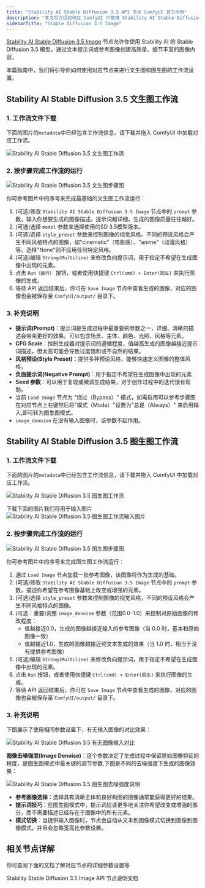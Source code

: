 ```yaml
---
title: "Stability AI Stable Diffusion 3.5 API 节点 ComfyUI 官方示例"
description: "本文将介绍如何在 ComfyUI 中使用 Stability AI Stable Diffusion 3.5 API 节点的文生图和图生图功能"
sidebarTitle: "Stable Diffusion 3.5 Image"
---
```



[Stability AI Stable Diffusion 3.5 Image](/zh-CN/built-in-nodes/api-node/image/stability-ai/stability-ai-stable-diffusion-3-5-image) 节点允许你使用 Stability AI 的 Stable Diffusion 3.5 模型，通过文本提示词或参考图像创建高质量、细节丰富的图像内容。

本篇指南中，我们将引导你如何使用对应节点来进行文生图和图生图的工作流设置。

<ReqHint/>
<UpdateReminder/>

## Stability AI Stable Diffusion 3.5 文生图工作流

### 1. 工作流文件下载

下面的图片的`metadata`中已经包含工作流信息，请下载并拖入 ComfyUI 中加载对应工作流。

![Stability AI Stable Diffusion 3.5 文生图工作流](https://raw.githubusercontent.com/Comfy-Org/example_workflows/main/api_nodes/stability_ai/stable_diffusion_3-5-t2i.png)

### 2. 按步骤完成工作流的运行

![Stability AI Stable Diffusion 3.5 文生图步骤图](/images/tutorial/api_nodes/stability_ai/stable_diffusion_3_5_image_t2i_step_guide.jpg)

你可参考图片中的序号来完成最基础的文生图工作流运行：  
1. (可选)修改 `Stability AI Stable Diffusion 3.5 Image` 节点中的 `prompt` 参数，输入你想要生成的图像描述。提示词越详细，生成的图像质量往往越好。
2. (可选)选择 `model` 参数来选择使用的SD 3.5模型版本。
3. (可选)选择 `style_preset` 参数来控制图像的视觉风格。不同的预设风格会产生不同风格特点的图像，如"cinematic"（电影感）、"anime"（动漫风格）等。选择"None"则不应用任何特定风格。
4. (可选)编辑 `String(Multiline)` 来修改负向提示词，用于指定不希望在生成图像中出现的元素。
5. 点击 `Run（运行）` 按钮，或者使用快捷键 `Ctrl(cmd) + Enter(回车)` 来执行图像的生成。
6. 等待 API 返回结果后，你可在 `Save Image` 节点中查看生成的图像，对应的图像也会被保存至 `ComfyUI/output/` 目录下。

### 3. 补充说明

- **提示词(Prompt)**：提示词是生成过程中最重要的参数之一，详细、清晰的描述会带来更好的效果。可以包含场景、主体、颜色、光照、风格等元素。
- **CFG Scale**：控制生成器对提示词的遵循程度，值越高生成的图像越接近提示词描述，但太高可能会导致过度饱和或不自然的结果。
- **风格预设(Style Preset)**：提供多种预设风格，能够快速定义图像的整体风格。
- **负面提示词(Negative Prompt)**：用于指定不希望在生成图像中出现的元素
- **Seed 参数**：可以用于复现或微调生成结果，对于创作过程中的迭代很有帮助。
- 当前 `Load Image` 节点为 "绕过（Bypass）" 模式，如需启用可以参考步骤图在对应节点上右键然后将"模式（Mode）"设置为"总是（Always）" 来启用输入,即可转为图生图模式。
- `image_denoise` 在没有输入图像时，该参数不起作用。

## Stability AI Stable Diffusion 3.5 图生图工作流

### 1. 工作流文件下载

下面的图片的`metadata`中已经包含工作流信息，请下载并拖入 ComfyUI 中加载对应工作流。

![Stability AI Stable Diffusion 3.5 图生图工作流](https://raw.githubusercontent.com/Comfy-Org/example_workflows/main/api_nodes/stability_ai/sd3-5-i2i/stable_diffusion_3_5-i2i.png)

下载下面的图片我们将用于输入图片
![Stability AI Stable Diffusion 3.5 图生图工作流输入图片](https://raw.githubusercontent.com/Comfy-Org/example_workflows/main/api_nodes/stability_ai/sd3-5-i2i/input.jpg)

### 2. 按步骤完成工作流的运行

![Stability AI Stable Diffusion 3.5 图生图步骤图](/images/tutorial/api_nodes/stability_ai/stable_diffusion_3_5_image_i2i_step_guide.jpg)

你可参考图片中的序号来完成图生图工作流运行：  
1. 通过 `Load Image` 节点加载一张参考图像，该图像将作为生成的基础。
2. (可选)修改 `Stability AI Stable Diffusion 3.5 Image` 节点中的 `prompt` 参数，描述你希望在参考图像基础上改变或增强的元素。
3. (可选)选择 `style_preset` 参数来控制图像的视觉风格，不同的预设风格会产生不同风格特点的图像。
4. (可选｜重要)调整 `image_denoise` 参数（范围0.0-1.0）来控制对原始图像的修改程度：
   - 值越接近0.0，生成的图像越接近输入的参考图像（当 0.0 时，基本和原始图像一致）
   - 值越接近1.0，生成的图像越接近纯文本生成的效果（当 1.0 时，相当于没有提供参考图像）
5. (可选)编辑 `String(Multiline)` 来修改负向提示词，用于指定不希望在生成图像中出现的元素。
6. 点击 `Run` 按钮，或者使用快捷键 `Ctrl(cmd) + Enter(回车)` 来执行图像的生成。
8. 等待 API 返回结果后，你可在 `Save Image` 节点中查看生成的图像，对应的图像也会被保存至 `ComfyUI/output/` 目录下。

### 3. 补充说明

下图展示了使用相同参数设置下，有无输入图像的对比效果：

![Stability AI Stable Diffusion 3.5 有无图像输入对比](/images/tutorial/api_nodes/stability_ai/stable_diffusion_3_5_compare.jpg)

**图像去噪强度(Image Denoise)**：这个参数决定了生成过程中保留原始图像特征的程度，是图生图模式中最关键的调节参数,下图是不同的去噪强度下生成的图像效果：

![Stability AI Stable Diffusion 3.5 图生图去噪强度说明](/images/tutorial/api_nodes/stability_ai/stable_diffusion_3_5_image_i2i_image_denoise.jpg)

- **参考图像选择**：选择具有清晰主体和良好构图的图像通常能获得更好的结果。
- **提示词技巧**：在图生图模式中，提示词应该更多地关注你希望改变或增强的部分，而不需要描述已经存在于图像中的所有元素。
- **模式切换**：当提供输入图像时，节点会自动从文本到图像模式切换到图像到图像模式，并且会忽略宽高比参数设置。

## 相关节点详解

你可查阅下面的文档了解对应节点的详细参数设置等

<Card title="Stability Stable Diffusion 3.5 Image 节点文档" icon="book" href="/zh-CN/built-in-nodes/api-node/image/stability-ai/stability-ai-stable-diffusion-3-5-image">
Stability Stable Diffusion 3.5 Image API 节点说明文档
</Card>